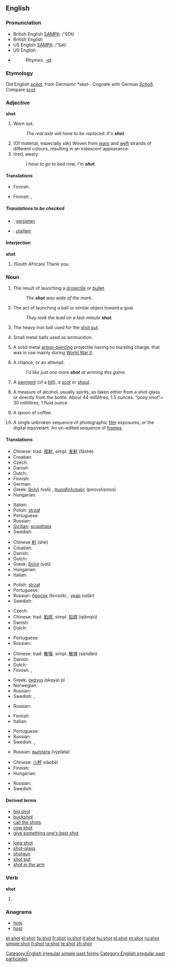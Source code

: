 ==English==

{{rank|shown|escape|Mr|926|shot|warm|sufficient|conduct}}

===Pronunciation===
*British English [[w:SAMPA|SAMPA]]: /'SOt/
*British English {{IPA|/'ʃɒt/}}
*US English [[w:SAMPA|SAMPA]]: /'Sat/
*US English {{IPA|/'ʃat/}}
*{{audio|en-us-shot.ogg|Audio (US)}}
*:Rhymes: [[Rhymes:English:-ɒt|-ɒt]]

===Etymology===
Old English ''[[sceot|scēot]]'', from Germanic ''*skot-''.  Cognate with German ''[[Schoß]]''.  Compare ''[[scot]]''.

===Adjective===
'''shot'''

# {{colloquial}} Worn out.
#: ''The real axle will have to be replaced.  It's '''shot'''.''
# (Of material, especially silk) Woven from [[warp]] and [[weft]] strands of different colours, resulting in an iridescent appearance.
# tired, weary
#: ''I have to go to bed now, I'm '''shot'''.''

====Translations====
{{trans-top|Worn out}}
* Finnish: {{t-|fi|kulunut}}
{{trans-mid}}
{{trans-bottom}}

{{trans-top|Woven from warp and weft strands of different colours, resulting in an iridescent appearance}}
{{trans-mid}}
{{trans-bottom}}

{{trans-top|tired, weary}}
* Finnish: {{t-|fi|väsynyt}}, {{t-|fi|poikki}}
{{trans-mid}}
{{trans-bottom}}

=====Translations to be checked=====
{{checktrans}}
{{top}}
*{{ttbc|Dutch}}: [[versleten]]
{{mid}}
*{{ttbc|Swedish}}: [[utsliten]]
{{bottom}}

====Interjection====
'''shot'''

# {{colloquial}} (South African) Thank you.

===Noun===
{{en-noun}}

# The result of launching a [[projectile]] or [[bullet]].
#: ''The '''shot''' was wide of the mark.''
# {{sports}} The act of launching a ball or similar object toward a goal.
#: ''They took the lead on a last-minute '''shot'''.''
# The heavy iron ball used for the [[shot put]].
# {{uncountable}} Small metal balls used as ammunition.
# {{military}} A solid metal [[armor-piercing]] projectile having no bursting charge, that was in use mainly during [[World War II]].
# A chance, or an attempt.
#: ''I'd like just one more '''shot''' at winning this game.''
# {{finance}} A [[payment]] (of a [[bill]]), a [[scot]] or [[shout]].
# A measure of alcohol, usually spirits, as taken either from a shot-glass or directly from the bottle.  About 44 millilitres; 1.5 ounces.  "pony shot"= 30 millilitres; 1 fluid ounce
# {{rfv-sense}} {{context|prison}} A spoon of coffee.
# {{context|Filmology}} A single unbroken sequence of photographic [[film]] exposures, or the digital equivelant.  An un-edited sequence of [[frame]]s.

====Translations====
{{trans-top|launching of a projectile}}
* Chinese: trad. [[發射]], simpl. [[发射]] (fāshè)
* Croatian: {{t-|hr|pucanj|m}}
* Czech: {{t-|cs|výstřel|m}}
* Danish: {{t+|da|skud}}
* Dutch: {{t+|nl|schot|n}}
* Finnish: {{t-|fi|laukaus}}
* German: {{t+|de|Schuss}}
* Greek: [[βολή]] (voli) {{f}}, [[πυροβολισμός]] (pirovolismos) {{m}}
* Hungarian: {{t+|hu|lövés}}
{{trans-mid}}
* Italian: {{t+|it|sparo|m}}
* Polish: [[strzał]] {{m}}
* Portuguese: {{t+|pt|tiro|m}}
* Russian: {{t+|ru|выстрел|m|tr=výstr'el|sc=Cyrl}}
* [[Sicilian]]: [[scupittata]] {{f}}
* Swedish: {{t+|sv|skott|n}}
{{trans-bottom}}

{{trans-top|launching of a ball or similar object toward a goal}}
* Chinese [[射]] (shè)
* Croatian: {{t-|hr|pucanj|m}}
* Danish: {{t+|da|skud}}
* Dutch: {{t+|nl|schot|n}}
* Greek: [[βολή]] (voli) {{f}}
* Hungarian: {{t+|hu|lövés}}
* Italian: {{t+|it|tiro|m}}
{{trans-mid}}
* Polish: [[strzał]] {{m}}
* Portuguese: {{t-|pt|chute|m}}
* Russian: [[бросок]] (brosók) {{m}}, [[удар]] (udár) {{m}}
* Swedish: {{t+|sv|skott|n}}
{{trans-bottom}}

{{trans-top|heavy iron ball used for the shot put}}
* Czech: {{t+|cs|koule|f}}
* Chinese: trad. [[鉛球]], simpl. [[铅球]] (qiānqiú)
* Danish: {{t+|da|kanonkugle}}
* Dutch: {{t+|nl|kogel|m}}
{{trans-mid}}
* Portuguese: {{t+|pt|peso|m}}
* Russian: {{t+|ru|ядро|n|tr=jadró|sc=Cyrl}}
{{trans-bottom}}

{{trans-top|small metal balls used as ammunition}}
* Chinese: trad. [[散彈]], simpl. [[散弹]] (sàndàn)
* Danish: {{t+|da|hagl}}
* Dutch: {{t+|nl|hagel|m}}
* Finnish: {{t-|fi|kuula}}, {{t-|fi|ammus}}
{{trans-mid}}
* Greek: [[σκάγια]] (skaya) {{n}} pl
* Norwegian: {{t-|no|hagl|n}}
* Russian: {{t+|ru|дробь|f|tr=drob'|sc=Cyrl}}
* Swedish: {{t+|sv|hagel}}, {{t+|sv|skrot}}
{{trans-bottom}}

{{trans-top|solid metal armor-piercing projectile}}
{{trans-mid}}
* Russian: {{t+|ru|болванка|f|sc=Cyrl}}
{{trans-bottom}}

{{trans-top|a chance}}
* Finnish: {{t+|fi|mahdollisuus}}
* Italian: {{t+|it|opportunità|f}}
{{trans-mid}}
* Portuguese: {{t+|pt|chance|f}}
* Russian: {{t+|ru|попытка|f|tr=popýtka|sc=Cyrl}}
* Swedish: {{t-|sv|chansning|c}}, {{t+|sv|försök|n}}
{{trans-bottom}}

{{trans-top|payment (of a bill), scot or shout}}
{{trans-mid}}
* Russian: [[выплата]] (výplata) {{f}}
{{trans-bottom}}

{{trans-top|measure of alcohol}}
* Chinese: [[小杯]] xiǎobēi
* Finnish: {{t+|fi|paukku}}
* Hungarian: {{t-|hu|feles}}
{{trans-mid}}
* Russian: {{t+|ru|порция|f|tr=pórcija|sc=Cyrl}}
* Swedish: {{t-|sv|shot|c}}
{{trans-bottom}}

====Derived terms====
{{top}}
*[[big shot]]
*[[buckshot]]
*[[call the shots]]
*[[cow shot]]
*[[give something one's best shot]]
{{mid}}
*[[long shot]]
*[[shot-glass]]
*[[shotgun]]
*[[shot put]]
*[[shot in the arm]]
{{bottom}}

===Verb===
'''shot'''
# {{past of|shoot}}

===Anagrams===
*[[hots]]
*[[host]]

[[Category:English irregular simple past forms]]
[[Category:English irregular past participles]]

[[et:shot]]
[[el:shot]]
[[fa:shot]]
[[fr:shot]]
[[io:shot]]
[[it:shot]]
[[hu:shot]]
[[pl:shot]]
[[pt:shot]]
[[ru:shot]]
[[simple:shot]]
[[fi:shot]]
[[ta:shot]]
[[te:shot]]
[[zh:shot]]